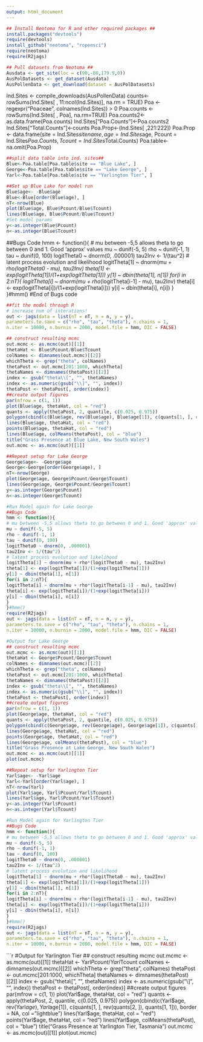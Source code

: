 ```yaml
---
output: html_document
---
```


```r
## Install Neotoma for R and other required packages ##
install.packages("devtools")
require(devtools)
install_github("neotoma", "ropensci")
require(neotoma)
require(R2jags)
```
```r
## Pull datasets from Neotoma ##
Ausdata <- get_site(loc = c(90,-80,179.9,0))
AusPolDatasets <- get_dataset(Ausdata)
AusPollenData <- get_download(dataset = AusPolDatasets)
```
Ind.Sites <- compile_downloads(AusPollenData)
counts<-rowSums(Ind.Sites[ , 11:ncol(Ind.Sites)], na.rm = TRUE)
Poa <- regexpr("Poaceae", colnames(Ind.Sites)) > 0
Poa.counts <- rowSums(Ind.Sites[ , Poa], na.rm=TRUE)
Poa.counts2<-as.data.frame(Poa.counts)
Ind.Sites["Poa.Counts"]<-Poa.counts2
Ind.Sites["Total.Counts"]<-counts
Poa.Prop<-(Ind.Sites[ ,221:222])
Poa.Prop <- data.frame(site = Ind.Sites$sitename, age = Ind.Sites$age, Pcount = Ind.Sites$Poa.Counts, Tcount = Ind.Sites$Total.Counts)
Poa.table<-na.omit(Poa.Prop)
```r
##split data table into ind. sites##
Blue<-Poa.table[Poa.table$site == "Blue Lake", ]
George<-Poa.table[Poa.table$site == "Lake George", ]
Yarl<-Poa.table[Poa.table$site == "Yarlington Tier", ]
```
```r
##Set up Blue Lake for model run
Blue$age<- -Blue$age
Blue<-Blue[order(Blue$age), ]
nT<-nrow(Blue)
plot(Blue$age, Blue$Pcount/Blue$Tcount)
lines(Blue$age, Blue$Pcount/Blue$Tcount)
#Set model params
y<-as.integer(Blue$Pcount)
n<-as.integer(Blue$Tcount)
```
##Bugs Code
hmm <- function(){
# mu between -5,5 allows theta to go between 0 and 1. Good 'approx' values
mu ~ dunif(-5, 5)
rho ~ dunif(-1, 1)
tau ~ dunif(0, 100)
logitTheta0 ~ dnorm(0, .000001)
tau2Inv <- 1/(tau^2)
# latent process evolution and likelihood
logitTheta[1] ~ dnorm(mu + rho*(logitTheta0 - mu), tau2Inv)
theta[1] <- exp(logitTheta[1])/(1+exp(logitTheta[1]))
y[1] ~ dbin(theta[1], n[1])
for(i in 2:nT){
logitTheta[i] ~ dnorm(mu + rho*(logitTheta[i-1] - mu), tau2Inv)
theta[i] <- exp(logitTheta[i])/(1+exp(logitTheta[i]))
y[i] ~ dbin(theta[i], n[i])
}
}#hmm()
#End of Bugs code
```r
##fit the model through R
# increase num of interations!
out <- jags(data = list(nT = nT, n = n, y = y),
parameters.to.save = c("rho", "tau", "theta"), n.chains = 1,
n.iter = 10000, n.burnin = 2000, model.file = hmm, DIC = FALSE)
```
```r
## construct resulting mcmc
out.mcmc <- as.mcmc(out)[[1]]
thetaHat <- Blue$Pcount/Blue$Tcount
colNames <- dimnames(out.mcmc)[[2]]
whichTheta <- grep("theta", colNames)
thetaPost <- out.mcmc[201:1000, whichTheta]
thetaNames <- dimnames(thetaPost)[[2]]
index <- gsub("theta\\[", "", thetaNames)
index <- as.numeric(gsub("\\]", "", index))
thetaPost <- thetaPost[, order(index)]
##create output figures
par(mfrow = c(1, 1))
plot(Blue$age, thetaHat, col = "red")
quants <- apply(thetaPost, 2, quantile, c(0.025, 0.975))
polygon(cbind(c(Blue$age, rev(Blue$age), Blue$age[1]), c(quants[1, ], rev(quants[2, ]), quants[1, 1])), border = NA, col = "lightblue")
lines(Blue$age, thetaHat, col = "red")
points(Blue$age, thetaHat, col = "red")
lines(Blue$age, colMeans(thetaPost), col = "blue")
title("Grass Presence at Blue Lake, New South Wales")
out.mcmc <- as.mcmc(out)[[1]]


```
```r
##Repeat setup for Lake George
George$age<- -George$age
George<-George[order(George$age), ]
nT<-nrow(George)
plot(George$age, George$Pcount/George$Tcount)
lines(George$age, George$Pcount/George$Tcount)
y<-as.integer(George$Pcount)
n<-as.integer(George$Tcount)
```
```r
#Run Model again for Lake George
##Bugs Code
hmm <- function(){
# mu between -5,5 allows theta to go between 0 and 1. Good 'approx' values
mu ~ dunif(-5, 5)
rho ~ dunif(-1, 1)
tau ~ dunif(0, 100)
logitTheta0 ~ dnorm(0, .000001)
tau2Inv <- 1/(tau^2)
# latent process evolution and likelihood
logitTheta[1] ~ dnorm(mu + rho*(logitTheta0 - mu), tau2Inv)
theta[1] <- exp(logitTheta[1])/(1+exp(logitTheta[1]))
y[1] ~ dbin(theta[1], n[1])
for(i in 2:nT){
logitTheta[i] ~ dnorm(mu + rho*(logitTheta[i-1] - mu), tau2Inv)
theta[i] <- exp(logitTheta[i])/(1+exp(logitTheta[i]))
y[i] ~ dbin(theta[i], n[i])
}
}#hmm()
require(R2jags)
out <- jags(data = list(nT = nT, n = n, y = y),
parameters.to.save = c("rho", "tau", "theta"), n.chains = 1,
n.iter = 10000, n.burnin = 2000, model.file = hmm, DIC = FALSE)
```
```r
#Output for Lake George
## construct resulting mcmc
out.mcmc <- as.mcmc(out)[[1]]
thetaHat <- George$Pcount/George$Tcount
colNames <- dimnames(out.mcmc)[[2]]
whichTheta <- grep("theta", colNames)
thetaPost <- out.mcmc[201:1000, whichTheta]
thetaNames <- dimnames(thetaPost)[[2]]
index <- gsub("theta\\[", "", thetaNames)
index <- as.numeric(gsub("\\]", "", index))
thetaPost <- thetaPost[, order(index)]
##create output figures
par(mfrow = c(1, 1))
plot(George$age, thetaHat, col = "red")
quants <- apply(thetaPost, 2, quantile, c(0.025, 0.975))
polygon(cbind(c(George$age, rev(George$age), George$age[1]), c(quants[1, ], rev(quants[2, ]), quants[1, 1])), border = NA, col = "lightblue")
lines(George$age, thetaHat, col = "red")
points(George$age, thetaHat, col = "red")
lines(George$age, colMeans(thetaPost), col = "blue")
title("Grass Presence at Lake George, New South Wales")
out.mcmc <- as.mcmc(out)[[1]]
plot(out.mcmc)
```
```r
##Repeat setup for Yarlington Tier
Yarl$age<- -Yarl$age
Yarl<-Yarl[order(Yarl$age), ]
nT<-nrow(Yarl)
plot(Yarl$age, Yarl$Pcount/Yarl$Tcount)
lines(Yarl$age, Yarl$Pcount/Yarl$Tcount)
y<-as.integer(Yarl$Pcount)
n<-as.integer(Yarl$Tcount)
```
```r
#Run Model again for Yarlington Tier
##Bugs Code
hmm <- function(){
# mu between -5,5 allows theta to go between 0 and 1. Good 'approx' values
mu ~ dunif(-5, 5)
rho ~ dunif(-1, 1)
tau ~ dunif(0, 100)
logitTheta0 ~ dnorm(0, .000001)
tau2Inv <- 1/(tau^2)
# latent process evolution and likelihood
logitTheta[1] ~ dnorm(mu + rho*(logitTheta0 - mu), tau2Inv)
theta[1] <- exp(logitTheta[1])/(1+exp(logitTheta[1]))
y[1] ~ dbin(theta[1], n[1])
for(i in 2:nT){
logitTheta[i] ~ dnorm(mu + rho*(logitTheta[i-1] - mu), tau2Inv)
theta[i] <- exp(logitTheta[i])/(1+exp(logitTheta[i]))
y[i] ~ dbin(theta[i], n[i])
}
}#hmm()
require(R2jags)
out <- jags(data = list(nT = nT, n = n, y = y),
parameters.to.save = c("rho", "tau", "theta"), n.chains = 1,
n.iter = 10000, n.burnin = 2000, model.file = hmm, DIC = FALSE)
```
```r
#Output for Yarlington Tier
## construct resulting mcmc
out.mcmc <- as.mcmc(out)[[1]]
thetaHat <- Yarl$Pcount/Yarl$Tcount
colNames <- dimnames(out.mcmc)[[2]]
whichTheta <- grep("theta", colNames)
thetaPost <- out.mcmc[201:1000, whichTheta]
thetaNames <- dimnames(thetaPost)[[2]]
index <- gsub("theta\\[", "", thetaNames)
index <- as.numeric(gsub("\\]", "", index))
thetaPost <- thetaPost[, order(index)]
##create output figures
par(mfrow = c(1, 1))
plot(Yarl$age, thetaHat, col = "red")
quants <- apply(thetaPost, 2, quantile, c(0.025, 0.975))
polygon(cbind(c(Yarl$age, rev(Yarl$age), Yarl$age[1]), c(quants[1, ], rev(quants[2, ]), quants[1, 1])), border = NA, col = "lightblue")
lines(Yarl$age, thetaHat, col = "red")
points(Yarl$age, thetaHat, col = "red")
lines(Yarl$age, colMeans(thetaPost), col = "blue")
title("Grass Presence at Yarlington Tier, Tasmania")
out.mcmc <- as.mcmc(out)[[1]]
plot(out.mcmc)